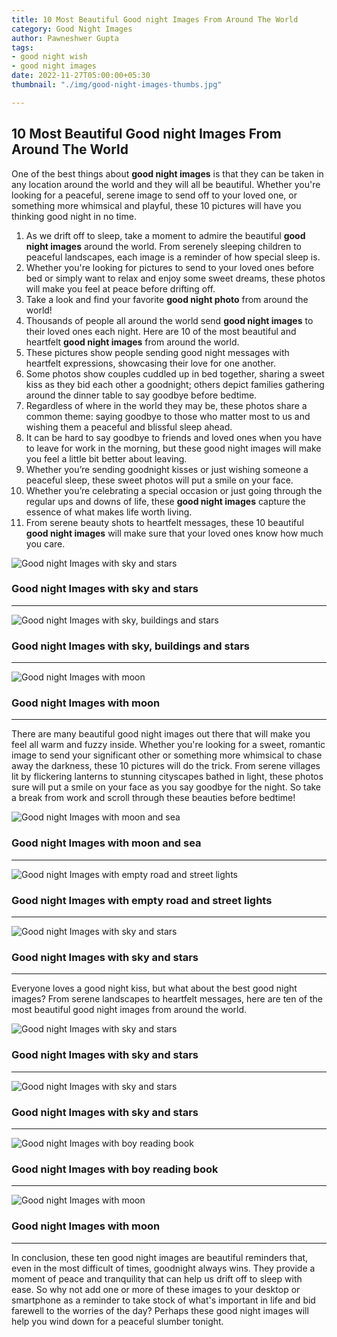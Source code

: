 ```yaml
---
title: 10 Most Beautiful Good night Images From Around The World
category: Good Night Images
author: Pawneshwer Gupta
tags:
- good night wish
- good night images
date: 2022-11-27T05:00:00+05:30
thumbnail: "./img/good-night-images-thumbs.jpg"

---
```

## 10 Most Beautiful Good night Images From Around The World

One of the best things about **good night images** is that they can be taken in any location around the world and they will all be beautiful. Whether you're looking for a peaceful, serene image to send off to your loved one, or something more whimsical and playful, these 10 pictures will have you thinking good night in no time.

 1. As we drift off to sleep, take a moment to admire the beautiful **good night images** around the world. From serenely sleeping children to peaceful landscapes, each image is a reminder of how special sleep is.
 2. Whether you're looking for pictures to send to your loved ones before bed or simply want to relax and enjoy some sweet dreams, these photos will make you feel at peace before drifting off.
 3. Take a look and find your favorite **good night photo** from around the world!
 4. Thousands of people all around the world send **good night images** to their loved ones each night. Here are 10 of the most beautiful and heartfelt **good night images** from around the world.
 5. These pictures show people sending good night messages with heartfelt expressions, showcasing their love for one another.
 6. Some photos show couples cuddled up in bed together, sharing a sweet kiss as they bid each other a goodnight; others depict families gathering around the dinner table to say goodbye before bedtime.
 7. Regardless of where in the world they may be, these photos share a common theme: saying goodbye to those who matter most to us and wishing them a peaceful and blissful sleep ahead.
 8. It can be hard to say goodbye to friends and loved ones when you have to leave for work in the morning, but these good night images will make you feel a little bit better about leaving.
 9. Whether you’re sending goodnight kisses or just wishing someone a peaceful sleep, these sweet photos will put a smile on your face.
10. Whether you’re celebrating a special occasion or just going through the regular ups and downs of life, these **good night images** capture the essence of what makes life worth living.
11. From serene beauty shots to heartfelt messages, these 10 beautiful **good night images** will make sure that your loved ones know how much you care.

![Good night Images with sky and stars](./img/good-night-images-1.jpg "Good night Images with sky and stars")
### Good night Images with sky and stars

---

![Good night Images with sky, buildings and stars](./img/good-night-images-2.jpg "Good night Images with sky, buildings and stars")
### Good night Images with sky, buildings and stars

---

![Good night Images with moon](./img/good-night-images-3.jpg "Good night Images with moon")
### Good night Images with moon

---

There are many beautiful good night images out there that will make you feel all warm and fuzzy inside. Whether you're looking for a sweet, romantic image to send your significant other or something more whimsical to chase away the darkness, these 10 pictures will do the trick. From serene villages lit by flickering lanterns to stunning cityscapes bathed in light, these photos sure will put a smile on your face as you say goodbye for the night. So take a break from work and scroll through these beauties before bedtime!

![Good night Images with moon and sea](./img/good-night-images-4.jpg "Good night Images with moon and sea")
### Good night Images with moon and sea

---

![Good night Images with empty road and street lights](./img/good-night-images-5.jpg "Good night Images with empty road and street lights")
### Good night Images with empty road and street lights

---

![Good night Images with sky and stars](./img/good-night-images-6.jpg "Good night Images with sky and stars")
### Good night Images with sky and stars

---

Everyone loves a good night kiss, but what about the best good night images? From serene landscapes to heartfelt messages, here are ten of the most beautiful good night images from around the world.

![Good night Images with sky and stars](./img/good-night-images-7.jpg "Good night Images with sky and stars")
### Good night Images with sky and stars

---

![Good night Images with sky and stars](./img/good-night-images-8.jpg "Good night Images with sky and stars")
### Good night Images with sky and stars

---

![Good night Images with boy reading book](./img/good-night-images-9.jpg "Good night Images with boy reading book")
### Good night Images with boy reading book

---

![Good night Images with moon](./img/good-night-images-10.jpg "Good night Images with moon")
### Good night Images with moon

---

In conclusion, these ten good night images are beautiful reminders that, even in the most difficult of times, goodnight always wins. They provide a moment of peace and tranquility that can help us drift off to sleep with ease. So why not add one or more of these images to your desktop or smartphone as a reminder to take stock of what's important in life and bid farewell to the worries of the day? Perhaps these good night images will help you wind down for a peaceful slumber tonight.